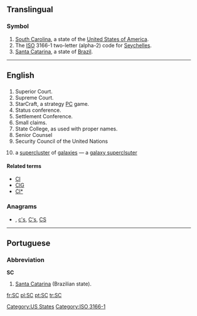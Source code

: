 {{also|Sc|S.C.|sc.|.sc}}
==Translingual==

===Symbol===
{{infl|mul|symbol}}
# [[South Carolina]], a state of the [[United States of America]].
# The [[ISO]] 3166-1 two-letter (alpha-2) code for [[Seychelles]].
# [[Santa Catarina]], a state of [[Brazil]].

[[Category:US States]]
[[Category:ISO 3166-1]]

----
==English==

==={{initialism}}===
{{en-noun|-}}
# Superior Court.
# Supreme Court.
# StarCraft, a strategy [[PC]] game.
# Status conference.
# Settlement Conference.
# Small claims.
# State College, as used with proper names.
# Senior Counsel
# Security Council of the United Nations
# {{astronomy}} a [[supercluster]] of [[galaxies]] &mdash; a [[galaxy superclsuter]]

====Related terms====
* [[Cl]]
* [[ClG]]
* [[Cl*]]

===Anagrams===
* {{alphagram|[[Cs#English|Cs]]}} , [[c's#English|c's]], [[C's#English|C's]], [[CS#English|CS]]

----

==Portuguese==

===Abbreviation===
'''SC'''

# [[Santa Catarina]] (Brazilian state).

[[fr:SC]]
[[pl:SC]]
[[pt:SC]]
[[tr:SC]]